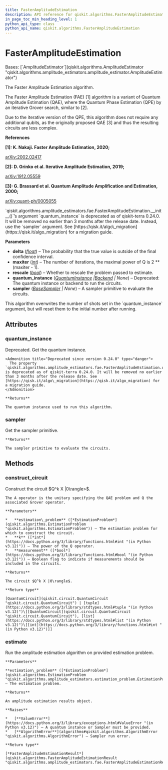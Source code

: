 ```yaml
---
title: FasterAmplitudeEstimation
description: API reference for qiskit.algorithms.FasterAmplitudeEstimation
in_page_toc_min_heading_level: 1
python_api_type: class
python_api_name: qiskit.algorithms.FasterAmplitudeEstimation
---
```


# FasterAmplitudeEstimation

<Class id="qiskit.algorithms.FasterAmplitudeEstimation" github="https://github.com/qiskit/qiskit/tree/stable/0.25/qiskit/algorithms/amplitude_estimators/fae.py" signature="qiskit.algorithms.FasterAmplitudeEstimation(delta, maxiter, rescale=True, quantum_instance=None, sampler=None)">
  Bases: [`AmplitudeEstimator`](qiskit.algorithms.AmplitudeEstimator "qiskit.algorithms.amplitude_estimators.amplitude_estimator.AmplitudeEstimator")

  The Faster Amplitude Estimation algorithm.

  The Faster Amplitude Estimation (FAE) \[1] algorithm is a variant of Quantum Amplitude Estimation (QAE), where the Quantum Phase Estimation (QPE) by an iterative Grover search, similar to \[2].

  Due to the iterative version of the QPE, this algorithm does not require any additional qubits, as the originally proposed QAE \[3] and thus the resulting circuits are less complex.

  **References**

  **\[1]: K. Nakaji. Faster Amplitude Estimation, 2020;**

  [arXiv:2002.02417](https://arxiv.org/pdf/2003.02417.pdf)

  **\[2]: D. Grinko et al. Iterative Amplitude Estimation, 2019;**

  [arXiv:1912.05559](http://arxiv.org/abs/1912.05559)

  **\[3]: G. Brassard et al. Quantum Amplitude Amplification and Estimation, 2000;**

  [arXiv:quant-ph/0005055](http://arxiv.org/abs/quant-ph/0005055)

  <Admonition title="Deprecated since version 0.24.0" type="danger">
    `qiskit.algorithms.amplitude_estimators.fae.FasterAmplitudeEstimation.__init__()`’s argument `quantum_instance` is deprecated as of qiskit-terra 0.24.0. It will be removed no earlier than 3 months after the release date. Instead, use the `sampler` argument. See [https://qisk.it/algo\_migration](https://qisk.it/algo_migration) for a migration guide.
  </Admonition>

  **Parameters**

  *   **delta** ([*float*](https://docs.python.org/3/library/functions.html#float "(in Python v3.12)")) – The probability that the true value is outside of the final confidence interval.
  *   **maxiter** ([*int*](https://docs.python.org/3/library/functions.html#int "(in Python v3.12)")) – The number of iterations, the maximal power of Q is 2 \*\* (maxiter - 1).
  *   **rescale** ([*bool*](https://docs.python.org/3/library/functions.html#bool "(in Python v3.12)")) – Whether to rescale the problem passed to estimate.
  *   **quantum\_instance** ([*QuantumInstance*](qiskit.utils.QuantumInstance "qiskit.utils.QuantumInstance")  *|*[*Backend*](qiskit.providers.Backend "qiskit.providers.Backend") *| None*) – Deprecated: The quantum instance or backend to run the circuits.
  *   **sampler** ([*BaseSampler*](qiskit.primitives.BaseSampler "qiskit.primitives.BaseSampler") *| None*) – A sampler primitive to evaluate the circuits.

  <Admonition title="Note" type="note">
    This algorithm overwrites the number of shots set in the `quantum_instance` argument, but will reset them to the initial number after running.
  </Admonition>

  ## Attributes

  ### quantum\_instance

  <Attribute id="qiskit.algorithms.FasterAmplitudeEstimation.quantum_instance" name="quantum_instance">
    Deprecated. Get the quantum instance.

    <Admonition title="Deprecated since version 0.24.0" type="danger">
      The property `qiskit.algorithms.amplitude_estimators.fae.FasterAmplitudeEstimation.quantum_instance` is deprecated as of qiskit-terra 0.24.0. It will be removed no earlier than 3 months after the release date. See [https://qisk.it/algo\_migration](https://qisk.it/algo_migration) for a migration guide.
    </Admonition>

    **Returns**

    The quantum instance used to run this algorithm.
  </Attribute>

  ### sampler

  <Attribute id="qiskit.algorithms.FasterAmplitudeEstimation.sampler" name="sampler">
    Get the sampler primitive.

    **Returns**

    The sampler primitive to evaluate the circuits.
  </Attribute>

  ## Methods

  ### construct\_circuit

  <Function id="qiskit.algorithms.FasterAmplitudeEstimation.construct_circuit" name="construct_circuit" signature="construct_circuit(estimation_problem, k, measurement=False)">
    Construct the circuit $Q^k X |0\rangle>$.

    The A operator is the unitary specifying the QAE problem and Q the associated Grover operator.

    **Parameters**

    *   **estimation\_problem** ([*EstimationProblem*](qiskit.algorithms.EstimationProblem "qiskit.algorithms.EstimationProblem")) – The estimation problem for which to construct the circuit.
    *   **k** ([*int*](https://docs.python.org/3/library/functions.html#int "(in Python v3.12)")) – The power of the Q operator.
    *   **measurement** ([*bool*](https://docs.python.org/3/library/functions.html#bool "(in Python v3.12)")) – Boolean flag to indicate if measurements should be included in the circuits.

    **Returns**

    The circuit $Q^k X |0\rangle$.

    **Return type**

    [QuantumCircuit](qiskit.circuit.QuantumCircuit "qiskit.circuit.QuantumCircuit") | [tuple](https://docs.python.org/3/library/stdtypes.html#tuple "(in Python v3.12)")\[[QuantumCircuit](qiskit.circuit.QuantumCircuit "qiskit.circuit.QuantumCircuit"), [list](https://docs.python.org/3/library/stdtypes.html#list "(in Python v3.12)")\[[int](https://docs.python.org/3/library/functions.html#int "(in Python v3.12)")]]
  </Function>

  ### estimate

  <Function id="qiskit.algorithms.FasterAmplitudeEstimation.estimate" name="estimate" signature="estimate(estimation_problem)">
    Run the amplitude estimation algorithm on provided estimation problem.

    **Parameters**

    **estimation\_problem** ([*EstimationProblem*](qiskit.algorithms.EstimationProblem "qiskit.algorithms.amplitude_estimators.estimation_problem.EstimationProblem")) – The estimation problem.

    **Returns**

    An amplitude estimation results object.

    **Raises**

    *   [**ValueError**](https://docs.python.org/3/library/exceptions.html#ValueError "(in Python v3.12)") – A quantum instance or Sampler must be provided.
    *   [**AlgorithmError**](algorithms#qiskit.algorithms.AlgorithmError "qiskit.algorithms.AlgorithmError") – Sampler run error.

    **Return type**

    [*FasterAmplitudeEstimationResult*](qiskit.algorithms.FasterAmplitudeEstimationResult "qiskit.algorithms.amplitude_estimators.fae.FasterAmplitudeEstimationResult")
  </Function>
</Class>

